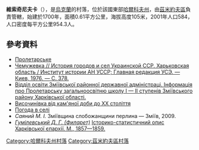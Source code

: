{{coord|49|41|34|N|36|17|58|E|scale:100000_region:UA|display=title}}

'''維索奇尼夫卡'''（{{lang-uk|Височинівка}}），是[[烏克蘭|烏克蘭]]的村落，位於該國東部[[哈爾科夫州|哈爾科夫州]]，由[[茲米約夫區|茲米約夫區]]負責管轄，始建於1700年，面積0.61平方公里，海拔高度105米，2001年人口584，人口密度每平方公里954.3人。

==參考資料==
* [http://w1.c1.rada.gov.ua/pls/z7502/A005?rdat1=20.09.2011&rf7571=33135 Пролетарське]{{dead link|date=2018年4月 |bot=InternetArchiveBot |fix-attempted=yes }}
* [https://web.archive.org/web/20110101080606/http://www.igsu.org.ua/Harkovskja.obl/Zmievskij.rajon/CZemuzhovka.html Чемужевка // История городов и сел Украинской ССР. Харьковская область / Институт истории АН УССР; Главная редакция УСЭ. — Киев, 1976. — С. 378.] {{ref-ru}}
* [https://web.archive.org/web/20160304194519/http://osvita-zm.org.ua/ua/prol.html Відділ освіти Зміївської районної державної адміністраці. Інформація про Пролетарську загальноосвітню школу І — ІІ ступенів Зміївського району Харківської області.]
* [http://www.colovrat.at.ua/publ/1-1-0-3 Височинівка від кам'яної доби до ХХ століття] {{Wayback|url=http://www.colovrat.at.ua/publ/1-1-0-3 |date=20180417105933 }}
* [http://weather.in.ua/ua/har'kovskaja/21724 Погода в селі] {{Wayback|url=http://weather.in.ua/ua/har%27kovskaja/21724 |date=20160323030343 }}
* ''Саяний М. І.'' Зміївщина слобожанщини перлина — Зміїв, 2009.
* '' [[Філарет_(Гумілевський)|Гумілевський Д. Г. (Филарет)]]'' [http://dalizovut.narod.ru/filaret/filar_s.htm Історико-статистичний опис Харківської єпархії. М., 1857—1859.] {{Wayback|url=http://dalizovut.narod.ru/filaret/filar_s.htm |date=20120507080503 }}

{{DEFAULTSORT:Пролетарське}}
[[Category:哈爾科夫州村落|Category:哈爾科夫州村落]]
[[Category:茲米約夫區村落|Category:茲米約夫區村落]]


{{Kharkiv-geo-stub}}